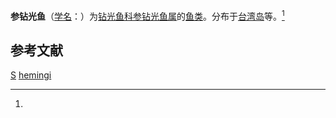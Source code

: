 {{Speciesbox
| taxon = Triplophls hemingi
| binomial_authority = (McArdle, 1901)<ref name='id5454'>{{cite web| url =http://www.bioinfo.cn/db05/BjdwSpecies.php?action=view&id=5454| title =参钻光鱼| work =《中国动物物种编目数据库》| publisher =中国科学院微生物研究所| author =中国科学院动物研究所| accessdate =2009-04-11| deadurl =yes| archiveurl =https://web.archive.org/web/20160305110743/http://www.bioinfo.cn/db05/BjdwSpecies.php?action=view&id=5454| archivedate =2016-03-05}}</ref>
}}

'''参钻光鱼'''（[[学名|学名]]：{{lang|la|''Triplophls hemingi''}}）为[[钻光鱼科|钻光鱼科]][[参钻光鱼属|参钻光鱼属]]的[[鱼类|鱼类]]。分布于[[台湾岛|台湾岛]]等。<ref name='id5454'/>

== 参考文献 ==
{{reflist}}

{{鮭形目小作品}}
{{taxonbar}}
[[Category:_1901年描述的鱼类|S]]
[[Category:参钻光鱼属|hemingi]]